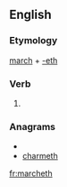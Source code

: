 ==English==

===Etymology===
[[march]] + [[-eth]]

===Verb===
{{infl|en|verb form}}

# {{archaic third-person singular of|march}}

===Anagrams===
* {{alphagram|acehhmrt}}
* [[charmeth#English|charmeth]]

[[fr:marcheth]]